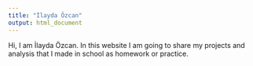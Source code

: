 ```yaml
---
title: "İlayda Özcan"
output: html_document
---
```


Hi, I am İlayda Özcan.
In this website I am going to share my projects and analysis that I made in school as homework or practice.


